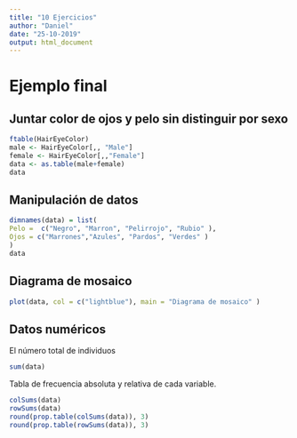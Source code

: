 ```yaml
---
title: "10 Ejercicios"
author: "Daniel"
date: "25-10-2019"
output: html_document
---
```

# Ejemplo final 

## Juntar color de ojos y pelo sin distinguir por sexo

```r
ftable(HairEyeColor)
male <- HairEyeColor[,, "Male"]
female <- HairEyeColor[,,"Female"]
data <- as.table(male+female)
data
```

## Manipulación de datos

```r
dimnames(data) = list(
Pelo =  c("Negro", "Marron", "Pelirrojo", "Rubio" ), 
Ojos = c("Marrones","Azules", "Pardos", "Verdes" )
)
data
```

## Diagrama de mosaico

```r
plot(data, col = c("lightblue"), main = "Diagrama de mosaico" )
```

## Datos numéricos

El número total de individuos

```r
sum(data)
```

Tabla de frecuencia absoluta y relativa de cada variable.

```r
colSums(data)
rowSums(data)
round(prop.table(colSums(data)), 3)
round(prop.table(rowSums(data)), 3)
```





